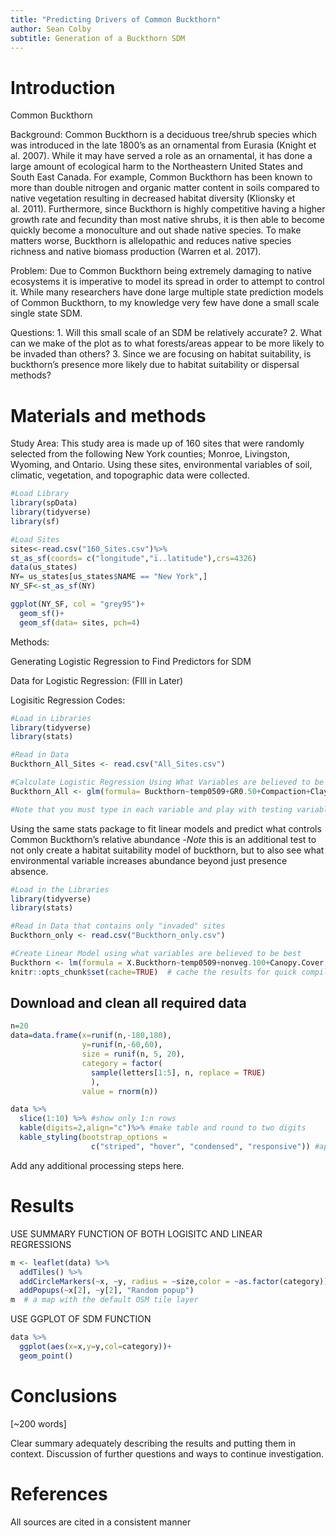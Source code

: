 ```yaml
---
title: "Predicting Drivers of Common Buckthorn"
author: Sean Colby
subtitle: Generation of a Buckthorn SDM
---
```


# Introduction

Common Buckthorn

Background: 
Common Buckthorn is a deciduous tree/shrub species which was introduced in the late 1800's as an ornamental from Eurasia (Knight et al. 2007). While it may have served a role as an ornamental, it has done a large amount of ecological harm to the Northeastern United States and South East Canada. For example, Common Buckthorn has been known to more than double nitrogen and organic matter content in soils compared to native vegetation resulting in decreased habitat diversity (Klionsky et al. 2011). Furthermore, since Buckthorn is highly competitive having a higher growth rate and fecundity than most native shrubs, it is then able to become quickly become a monoculture and out shade native species. To make matters worse, Buckthorn is allelopathic and reduces native species richness and native biomass production (Warren et al. 2017). 


Problem:
Due to Common Buckthorn being extremely damaging to native ecosystems it is imperative to model its spread in order to attempt to control it. While many researchers have done large multiple state prediction models of Common Buckthorn, to my knowledge very few have done a small scale single state SDM.


Questions: 
1. Will this small scale of an SDM be relatively accurate? 
2. What can we make of the plot as to what forests/areas appear to be more likely to be invaded than others?
3. Since we are focusing on habitat suitability, is buckthorn's presence more likely due to habitat suitability or dispersal methods?


# Materials and methods

Study Area: 
This study area is made up of 160 sites that were randomly selected from the following New York counties; Monroe, Livingston, Wyoming, and Ontario. Using these sites, environmental variables of soil, climatic, vegetation, and topographic data were collected.

```r
#Load Library
library(spData)
library(tidyverse)
library(sf)

#Load Sites
sites<-read.csv("160_Sites.csv")%>%
st_as_sf(coords= c("longitude","ï..latitude"),crs=4326)
data(us_states)
NY= us_states[us_states$NAME == "New York",]
NY_SF<-st_as_sf(NY)

ggplot(NY_SF, col = "grey95")+
  geom_sf()+
  geom_sf(data= sites, pch=4)
```

Methods:

Generating Logistic Regression to Find Predictors for SDM

Data for Logistic Regression: 
(FIll in Later)

Logisitic Regression Codes:
```r
#Load in Libraries
library(tidyverse)
library(stats)

#Read in Data
Buckthorn_All_Sites <- read.csv("All_Sites.csv")

#Calculate Logistic Regression Using What Variables are believed to be best
Buckthorn_All <- glm(formula= Buckthorn~temp0509+GR0.50+Compaction+Clay+terrain.slope+pH,data=Buckthorn_All_Sites, family="binomial")

#Note that you must type in each variable and play with testing variables that both make the most sense as well as yield the best p-value. 

```

Using the same stats package to fit linear models and predict what controls Common Buckthorn's relative abundance
-*Note* this is an additional test to not only create a habitat suitability model of buckthorn, but to also see what environmental variable increases abundance beyond just presence absence. 

```r
#Load in the Libraries
library(tidyverse)
library(stats)

#Read in Data that contains only "invaded" sites
Buckthorn_only <- read.csv("Buckthorn_only.csv")

#Create Linear Model using what variables are believed to be best
Buckthorn <- lm(formula = X.Buckthorn~temp0509+nonveg.100+Canopy.Cover, data= Buckthorn_only)
knitr::opts_chunk$set(cache=TRUE)  # cache the results for quick compiling
```

## Download and clean all required data
```r
n=20
data=data.frame(x=runif(n,-180,180),
                y=runif(n,-60,60),
                size = runif(n, 5, 20),
                category = factor(
                  sample(letters[1:5], n, replace = TRUE)
                  ),
                value = rnorm(n))
```

```r
data %>% 
  slice(1:10) %>% #show only 1:n rows
  kable(digits=2,align="c")%>% #make table and round to two digits
  kable_styling(bootstrap_options = 
                  c("striped", "hover", "condensed", "responsive")) #apply other formatting
```

Add any additional processing steps here.

# Results

USE SUMMARY FUNCTION OF BOTH LOGISITC AND LINEAR REGRESSIONS

```r
m <- leaflet(data) %>% 
  addTiles() %>% 
  addCircleMarkers(~x, ~y, radius = ~size,color = ~as.factor(category)) %>% 
  addPopups(~x[2], ~y[2], "Random popup")
m  # a map with the default OSM tile layer
```

USE GGPLOT OF SDM FUNCTION
```r
data %>% 
  ggplot(aes(x=x,y=y,col=category))+
  geom_point()
```

# Conclusions

[~200 words]

Clear summary adequately describing the results and putting them in context. Discussion of further questions and ways to continue investigation.

# References

All sources are cited in a consistent manner

